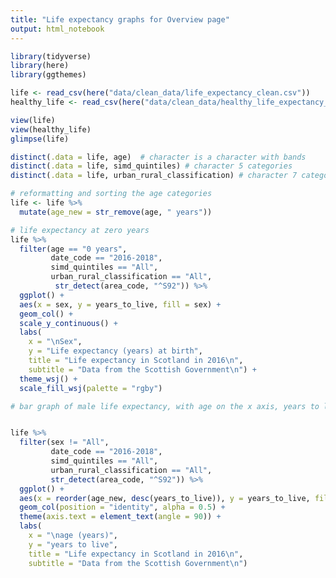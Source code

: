 ```yaml
---
title: "Life expectancy graphs for Overview page"
output: html_notebook
---
```


```r
library(tidyverse)
library(here)
library(ggthemes)
```

```r
life <- read_csv(here("data/clean_data/life_expectancy_clean.csv"))
healthy_life <- read_csv(here("data/clean_data/healthy_life_expectancy_clean.csv"))

```

```r
view(life)
view(healthy_life)
glimpse(life)
```

```r
distinct(.data = life, age)  # character is a character with bands
distinct(.data = life, simd_quintiles) # character 5 categories
distinct(.data = life, urban_rural_classification) # character 7 categories
```
```r
# reformatting and sorting the age categories
life <- life %>% 
  mutate(age_new = str_remove(age, " years"))
```


```r
# life expectancy at zero years
life %>% 
  filter(age == "0 years",
         date_code == "2016-2018",
         simd_quintiles == "All",
         urban_rural_classification == "All",
          str_detect(area_code, "^S92")) %>% 
  ggplot() +
  aes(x = sex, y = years_to_live, fill = sex) +
  geom_col() +
  scale_y_continuous() +
  labs(
    x = "\nSex",
    y = "Life expectancy (years) at birth",
    title = "Life expectancy in Scotland in 2016\n",
    subtitle = "Data from the Scottish Government\n") +
  theme_wsj() +
  scale_fill_wsj(palette = "rgby")
```


```r
# bar graph of male life expectancy, with age on the x axis, years to live on y axis


life %>% 
  filter(sex != "All",
         date_code == "2016-2018",
         simd_quintiles == "All",
         urban_rural_classification == "All",
         str_detect(area_code, "^S92")) %>% 
  ggplot() +
  aes(x = reorder(age_new, desc(years_to_live)), y = years_to_live, fill = sex) +
  geom_col(position = "identity", alpha = 0.5) +
  theme(axis.text = element_text(angle = 90)) +
  labs(
    x = "\nage (years)",
    y = "years to live",
    title = "Life expectancy in Scotland in 2016\n",
    subtitle = "Data from the Scottish Government\n")
```


